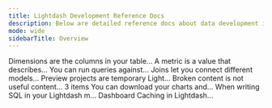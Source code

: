 ```yaml
---
title: Lightdash Development Reference Docs
description: Below are detailed reference docs about data development in Lightdash. That includes the YAML in Lightdash Semantic Layer and anywhere you need to use SQL.
mode: wide
sidebarTitle: Overview
---
```


<CardGroup>
  <Card title="Dimensions." href="/references/dimensions"  icon="file-lines" iconType="solid" horizontal>
  Dimensions are the columns in your table...
  </Card>

  <Card title="Metrics" href="/references/metrics" icon="file-lines" iconType="solid" horizontal>
    A metric is a value that describes...
  </Card>

  <Card title="Tables" href="/references/tables" icon="file-lines" iconType="solid" horizontal>
    You can run queries against...
  </Card>

  <Card title="Joins" href="/references/joins" icon="file-lines" iconType="solid" horizontal>
    Joins let you connect different models...
  </Card>

  <Card title="Preview Projects" href="/references/preview-projects" icon="file-lines" iconType="solid" horizontal>
    Preview projects are temporary Light...
  </Card>

  <Card title="Validator" href="/references/validating-your-content" icon="file-lines" iconType="solid" horizontal>
    Broken content is not useful content...
  </Card>

  <Card title="SQL Runner" href="/references/sql-runner" icon="folder" iconType="solid" horizontal>
    3 items
  </Card>

  <Card title="Content as Code" href="/references/content-as-code" icon="file-lines" iconType="solid" horizontal>
    You can download your charts and...
  </Card>

  <Card title="SQL Variables" href="/references/sql-variables" icon="file-lines" iconType="solid" horizontal>
    When writing SQL in your Lightdash m...
  </Card>

  <Card title="Caching" href="/references/sql-variables" icon="file-lines" iconType="solid" horizontal>
    Dashboard Caching in Lightdash...
  </Card>
</CardGroup>
